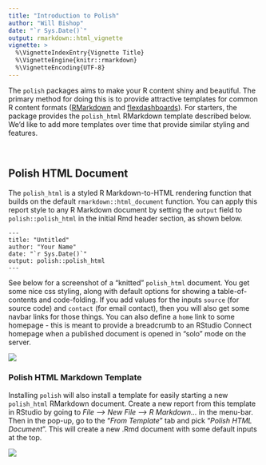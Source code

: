 ```yaml
---
title: "Introduction to Polish"
author: "Will Bishop"
date: "`r Sys.Date()`"
output: rmarkdown::html_vignette
vignette: >
  %\VignetteIndexEntry{Vignette Title}
  %\VignetteEngine{knitr::rmarkdown}
  %\VignetteEncoding{UTF-8}
---
```


The `polish` packages aims to make your R content shiny and beautiful. The primary method for doing this is to provide attractive templates for common R content formats ([RMarkdown](http://rmarkdown.rstudio.com) and [flexdashboards](http://rmarkdown.rstudio.com/flexdashboard/)). For starters, the package provides the `polish_html` RMarkdown template described below. We'd like to add more templates over time that provide similar styling and features.

<br>

## Polish HTML Document

The `polish_html` is a styled R Markdown-to-HTML rendering function that builds on the default `rmarkdown::html_document` function. You can apply this report style to any R Markdown document by setting the `output` field to `polish::polish_html` in the initial Rmd header section, as shown below.

```
---
title: "Untitled"
author: "Your Name"
date: "`r Sys.Date()`"
output: polish::polish_html
---
```

See below for a screenshot of a "knitted" `polish_html` document. You get some nice css styling, along with default options for showing a table-of-contents and code-folding. If you add values for the inputs `source` (for source code) and `contact` (for email contact), then you will also get some navbar links for those things. You can also define a `home` link to some homepage - this is meant to provide a breadcrumb to an RStudio Connect homepage when a published document is opened in "solo" mode on the server.

![](images/polish_html.png)


### Polish HTML Markdown Template

Installing `polish` will also install a template for easily starting a new `polish_html` RMarkdown document. Create a new report from this template in RStudio by going to *File --> New File --> R Markdown...* in the menu-bar. Then in the pop-up, go to the "*From Template*" tab and pick "*Polish HTML Document*". This will create a new .Rmd document with some default inputs at the top.

![](images/select_from_template.png)

